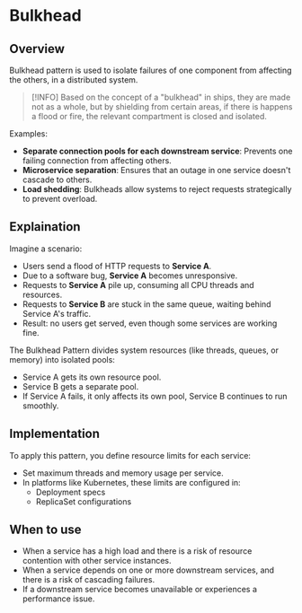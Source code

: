 # Bulkhead

## Overview

Bulkhead pattern is used to isolate failures of one component from affecting the others, in a distributed system.

> [!INFO]
> Based on the concept of a "bulkhead" in ships, they are made not as a whole, but by shielding from certain areas, if there is happens a flood or fire, the relevant compartment is closed and isolated.

Examples:
- **Separate connection pools for each downstream service**: Prevents one failing connection from affecting others.
- **Microservice separation**: Ensures that an outage in one service doesn't cascade to others.
- **Load shedding**: Bulkheads allow systems to reject requests strategically to prevent overload.


## Explaination

Imagine a scenario:

- Users send a flood of HTTP requests to **Service A**.
- Due to a software bug, **Service A** becomes unresponsive.
- Requests to **Service A** pile up, consuming all CPU threads and resources.
- Requests to **Service B** are stuck in the same queue, waiting behind Service A's traffic.
- Result: no users get served, even though some services are working fine.

The Bulkhead Pattern divides system resources (like threads, queues, or memory) into isolated pools:
- Service A gets its own resource pool.
- Service B gets a separate pool.
- If Service A fails, it only affects its own pool, Service B continues to run smoothly.


## Implementation

To apply this pattern, you define resource limits for each service:
- Set maximum threads and memory usage per service.
- In platforms like Kubernetes, these limits are configured in:
  - Deployment specs
  - ReplicaSet configurations


## When to use

- When a service has a high load and there is a risk of resource contention with other service instances.
- When a service depends on one or more downstream services, and there is a risk of cascading failures.
- If a downstream service becomes unavailable or experiences a
performance issue.